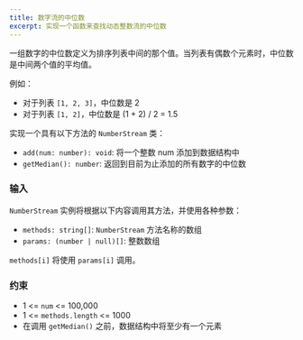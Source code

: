 ```yaml
---
title: 数字流的中位数
excerpt: 实现一个函数来查找动态整数流的中位数
---
```



一组数字的中位数定义为排序列表中间的那个值。当列表有偶数个元素时，中位数是中间两个值的平均值。

例如：

- 对于列表 `[1, 2, 3]`，中位数是 2
- 对于列表 `[1, 2]`，中位数是 (1 + 2) / 2 = 1.5

实现一个具有以下方法的 `NumberStream` 类：

- `add(num: number): void`: 将一个整数 num 添加到数据结构中
- `getMedian(): number`: 返回到目前为止添加的所有数字的中位数

### 输入

`NumberStream` 实例将根据以下内容调用其方法，并使用各种参数：

- `methods: string[]`: `NumberStream` 方法名称的数组
- `params: (number | null)[]`: 整数数组

`methods[i]` 将使用 `params[i]` 调用。

<MDXTestExamples testCases={runTestCases} />

### 约束

- 1 &lt;= `num` &lt;= 100,000
- 1 &lt;= `methods.length` &lt;= 1000
- 在调用 `getMedian()` 之前，数据结构中将至少有一个元素
